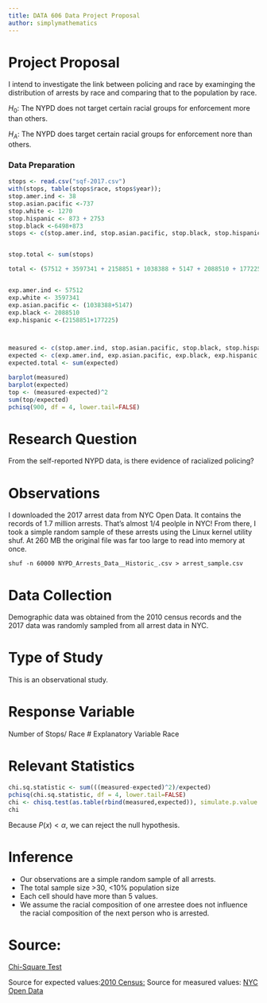 ```yaml
---
title: DATA 606 Data Project Proposal
author: simplymathematics
---
```


# Project Proposal

I intend to investigate the link between policing and race by examinging the distribution of arrests by race and comparing that to the population by race. 

$H_0:$ The NYPD does not target certain racial groups for enforcement more than others.

$H_A:$ The NYPD does target certain racial groups for enforcement nore than others.

### Data Preparation

```r


stops <- read.csv("sqf-2017.csv")
with(stops, table(stops$race, stops$year));
stop.amer.ind <- 38
stop.asian.pacific <-737
stop.white <- 1270
stop.hispanic <- 873 + 2753 
stop.black <-6498+873
stops <- c(stop.amer.ind, stop.asian.pacific, stop.black, stop.hispanic, stop.white) 


stop.total <- sum(stops)

total <- (57512 + 3597341 + 2158851 + 1038388 + 5147 + 2088510 + 177225) #This is different than population total because census data treats 'Hispanic' separately than race, leading to double counting of ~2 million people. This is fine for my purposes however as the census data still accurately reports who identifies as 'black'  and 'white' or 'Hispanic' and people are free to choose multiple options. Because of the discrepancies in racial bookeeping in the agencies, each hispanic person will be double counted as either white or black from the information provided by the NYPD. This ensures that a person's bi-racial status does not affect their race or the independence between sets.


exp.amer.ind <- 57512
exp.white <- 3597341
exp.asian.pacific <- (1038388+5147)
exp.black <- 2088510
exp.hispanic <-(2158851+177225)



measured <- c(stop.amer.ind, stop.asian.pacific, stop.black, stop.hispanic, stop.white)
expected <- c(exp.amer.ind, exp.asian.pacific, exp.black, exp.hispanic, exp.white)/total*stop.total
expected.total <- sum(expected)

barplot(measured)
barplot(expected)
top <- (measured-expected)^2
sum(top/expected)
pchisq(900, df = 4, lower.tail=FALSE)
```



# Research Question
From the self-reported NYPD data, is there evidence of racialized policing?

# Observations
I downloaded the 2017 arrest data from NYC Open Data. It contains the records of 1.7 million arrests. That's almost 1/4 peolple in NYC! From there, I took a simple random sample of these arrests using the Linux kernel utility shuf. At 260 MB the original file was far too large to read into memory at once. 
```
shuf -n 60000 NYPD_Arrests_Data__Historic_.csv > arrest_sample.csv
```
# Data Collection
Demographic data was obtained from the 2010 census records and the 2017 data was randomly sampled from all arrest data in NYC. 

# Type of Study
This is an observational study.

# Response Variable
Number of Stops/ Race
# Explanatory Variable
Race

# Relevant Statistics



```r

chi.sq.statistic <- sum(((measured-expected)^2)/expected)
pchisq(chi.sq.statistic, df = 4, lower.tail=FALSE)
chi <- chisq.test(as.table(rbind(measured,expected)), simulate.p.value = FALSE)
chi
```
Because $P(x) < \alpha$, we can reject the null hypothesis. 

# Inference
- Our observations are a simple random sample of all arrests. 
- The total sample size >30, <10% population size
- Each cell should have more than 5 values.
- We assume the racial composition of one arrestee does not influence the racial composition of the next person who is arrested.


# Source: 
[Chi-Square Test](http://mathworld.wolfram.com/Chi-SquaredTest.html)

Source for expected values:[2010 Census:](https://factfinder.census.gov/faces/tableservices/jsf/pages/productview.xhtml?src=CF)
Source for measured values: [NYC Open Data](https://data.cityofnewyork.us/Public-Safety/The-Stop-Question-and-Frisk-Data/ftxv-d5ix/data)




